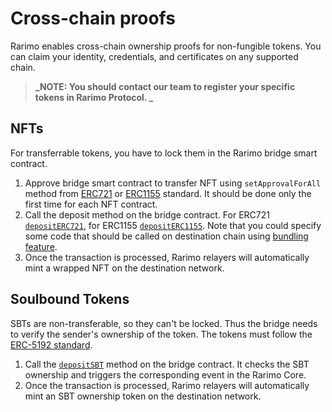 # Cross-chain proofs

Rarimo enables cross-chain ownership proofs for non-fungible tokens. You can claim your identity, credentials, and certificates on any supported chain.

> **_NOTE: You should contact our team to register your specific tokens in Rarimo Protocol. _**

## NFTs

For transferrable tokens, you have to lock them in the Rarimo bridge smart contract.

1. Approve bridge smart contract to transfer NFT using `setApprovalForAll` method from [ERC721](https://github.com/OpenZeppelin/openzeppelin-contracts/blob/master/contracts/token/ERC721/ERC721.sol#L136) or [ERC1155](https://github.com/OpenZeppelin/openzeppelin-contracts/blob/master/contracts/token/ERC1155/ERC1155.sol#L100) standard. It should be done only the first time for each NFT contract.
1. Call the deposit method on the bridge contract. For ERC721 [`depositERC721`](https://docs.rarimo.com/smart-contracts/interface/evm-reference#depositerc721), for ERC1155 [`depositERC1155`](https://docs.rarimo.com/smart-contracts/interface/evm-reference#depositerc1155). Note that you could specify some code that should be called on destination chain using [bundling feature](https://docs.rarimo.com/overview/bundling).
1. Once the transaction is processed, Rarimo relayers will automatically mint a wrapped NFT on the destination network.

## Soulbound Tokens

SBTs are non-transferable, so they can't be locked. Thus the bridge needs to verify the sender's ownership of the token. The tokens must follow the [ERC-5192 standard](https://eips.ethereum.org/EIPS/eip-5192).

1. Call the [`depositSBT`](https://rarimo.gitlab.io/docs/docs/smart-contracts/interface/evm-reference#depositsbt) method on the bridge contract. It checks the SBT ownership and triggers the corresponding event in the Rarimo Core.
1. Once the transaction is processed, Rarimo relayers will automatically mint an SBT ownership token on the destination network.

